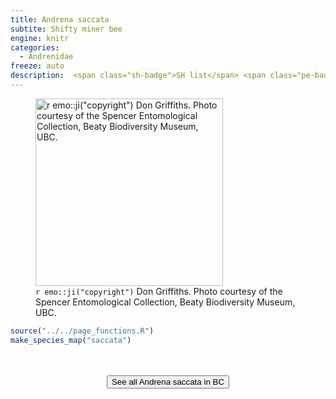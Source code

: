 ```yaml
---
title: Andrena saccata
subtite: Shifty miner bee
engine: knitr
categories:
  - Andrenidae
freeze: auto
description:  <span class="sh-badge">SH list</span> <span class="pe-badge">PM Evidence</span>
---
```

![`r emo::ji("copyright")` Don Griffiths. Photo courtesy of the Spencer Entomological Collection, Beaty Biodiversity Museum, UBC.](https://www.zoology.ubc.ca/entomology/main/Hymenoptera/Andrenidae/Andrena%20saccata%20(3lateral).jpg){height=300}





```r
source("../../page_functions.R")
make_species_map("saccata")
```
<br><br>
<center>


<a href="https://www.zoology.ubc.ca/entomology/main/Hymenoptera/Andrenidae/Andrena%20saccata.php"><button type="button" class="btn btn-secondary">See all Andrena saccata in BC <i class="fa-solid fa-arrow-up-right-from-square"></i> </button></a>
</center>
